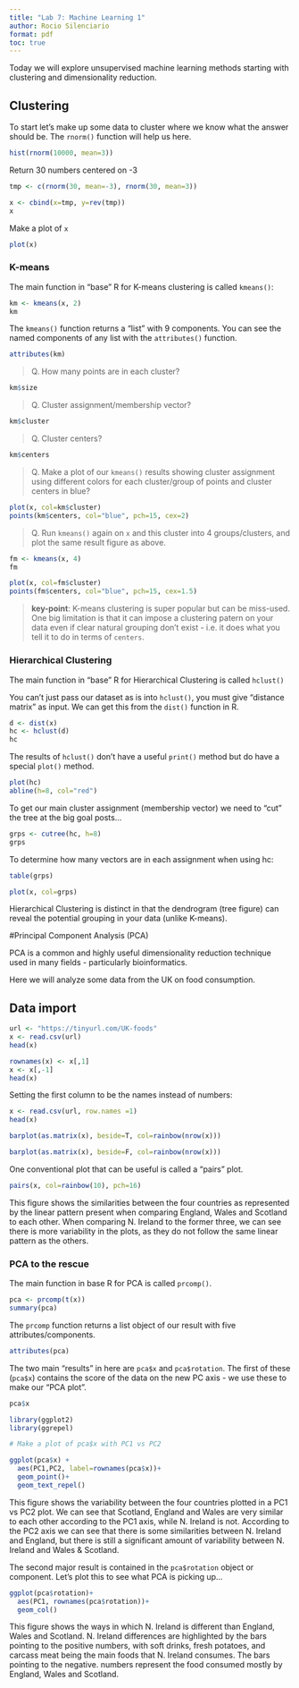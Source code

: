 ```yaml
---
title: "Lab 7: Machine Learning 1"
author: Rocio Silenciario
format: pdf
toc: true
---
```


Today we will explore unsupervised machine learning methods starting with clustering and dimensionality reduction. 

## Clustering

To start let's make up some data to cluster where we know what the answer should be. The `rnorm()` function will help us here. 

```r
hist(rnorm(10000, mean=3))
```

Return 30 numbers centered on -3
```r
tmp <- c(rnorm(30, mean=-3), rnorm(30, mean=3))

x <- cbind(x=tmp, y=rev(tmp))
x
```

Make a plot of `x`

```r
plot(x)
```

### K-means

The main function in "base" R for K-means clustering is called `kmeans()`:

```r
km <- kmeans(x, 2)
km
```
The `kmeans()` function returns a "list" with 9 components. You can see the named components of any list with the `attributes()` function. 

```r
attributes(km)
```

> Q. How many points are in each cluster?

```r
km$size
```

> Q. Cluster assignment/membership vector?

```r
km$cluster
```

> Q. Cluster centers?

```r
km$centers
```

> Q. Make a plot of our `kmeans()` results showing cluster assignment using different colors for each cluster/group of points and cluster centers in blue?

```r
plot(x, col=km$cluster)
points(km$centers, col="blue", pch=15, cex=2)
```

> Q. Run `kmeans()` again on `x` and this cluster into 4 groups/clusters, and plot the same result figure as above.

```r
fm <- kmeans(x, 4)
fm
```

```r
plot(x, col=fm$cluster)
points(fm$centers, col="blue", pch=15, cex=1.5)
```

> **key-point**: K-means clustering is super popular but can be miss-used. One big limitation is that it can impose a clustering patern on your data even if clear natural grouping don't exist - i.e. it does what you tell it to do in terms of `centers`. 

### Hierarchical Clustering

The main function in "base" R for Hierarchical Clustering is called `hclust()` 

You can't just pass our dataset as is into `hclust()`, you must give "distance matrix" as input. We can get this from the `dist()` function in R. 

```r
d <- dist(x)
hc <- hclust(d)
hc
```

The results of `hclust()` don't have a useful `print()` method but do have a special `plot()` method. 

```r
plot(hc)
abline(h=8, col="red")
```

To get our main cluster assignment (membership vector) we need to "cut" the tree at the big goal posts...

```r
grps <- cutree(hc, h=8)
grps
```

To determine how many vectors are in each assignment when using hc: 

```r
table(grps)
```

```r
plot(x, col=grps)
```

Hierarchical Clustering is distinct in that the dendrogram (tree figure) can reveal the potential grouping in your data (unlike K-means). 


#Principal Component Analysis (PCA)

PCA is a common and highly useful dimensionality reduction technique used in many fields - particularly bioinformatics. 

Here we will analyze some data from the UK on food consumption. 

## Data import

```r
url <- "https://tinyurl.com/UK-foods"
x <- read.csv(url)
head(x)
```

```r
rownames(x) <- x[,1]
x <- x[,-1]
head(x)
```

Setting the first column to be the names instead of numbers:

```r
x <- read.csv(url, row.names =1)
head(x)
```

```r
barplot(as.matrix(x), beside=T, col=rainbow(nrow(x)))
```

```r
barplot(as.matrix(x), beside=F, col=rainbow(nrow(x)))
```

One conventional plot that can be useful is called a "pairs" plot. 

```r
pairs(x, col=rainbow(10), pch=16)
```
This figure shows the similarities between the four countries as represented by the linear pattern present when comparing England, Wales and Scotland to each other. When comparing N. Ireland to the former three, we can see there is more variability in the plots, as they do not follow the same linear pattern as the others. 

### PCA to the rescue

The main function in base R for PCA is called `prcomp()`.

```r
pca <- prcomp(t(x))
summary(pca)
```

The `prcomp` function returns a list object of our result with five attributes/components.

```r
attributes(pca)
```

The two main "results" in here are `pca$x` and `pca$rotation`. The first of these (`pca$x`) contains the score of the data on the new PC axis - we use these to make our "PCA plot". 

```r
pca$x
```

```r
library(ggplot2)
library(ggrepel)

# Make a plot of pca$x with PC1 vs PC2

ggplot(pca$x) +
  aes(PC1,PC2, label=rownames(pca$x))+
  geom_point()+
  geom_text_repel()
```
This figure shows the variability between the four countries plotted in a PC1 vs PC2 plot. We can see that Scotland, England and Wales are very similar to each other according to the PC1 axis, while N. Ireland is not. According to the PC2 axis we can see that there is some similarities between N. Ireland and England, but there is still a significant amount of variability between N. Ireland and Wales & Scotland. 

The second major result is contained in the `pca$rotation` object or component. Let's plot this to see what PCA is picking up...

```r
ggplot(pca$rotation)+
  aes(PC1, rownames(pca$rotation))+
  geom_col()
```
This figure shows the ways in which N. Ireland is different than England, Wales and Scotland. N. Ireland differences are highlighted by the bars pointing to the positive numbers, with soft drinks, fresh potatoes, and carcass meat being the main foods that N. Ireland consumes. The bars pointing to the negative. numbers represent the food consumed mostly by England, Wales and Scotland. 









